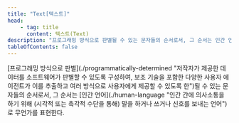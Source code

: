 ```yaml
---
title: "Text[텍스트]"
head:
    - tag: title
      content: 텍스트(Text)
description: "프로그래밍 방식으로 판별될 수 있는 문자들의 순서로서, 그 순서는 인간 언어로 무언가를 표현한다."
tableOfContents: false
---
```


<Badge text="WCAG2" variant="note" size="large" /> 
[프로그래밍 방식으로 판별](./programmatically-determined "저작자가 제공한 데이터를 소프트웨어가 판별할 수 있도록 구성하여, 보조 기술을 포함한 다양한 사용자 에이전트가 이를 추출하고 여러 방식으로 사용자에게 제공할 수 있도록 한")될 수 있는 문자들의 순서로서, 그 순서는 [인간 언어](./human-language "인간 간에 의사소통을 하기 위해 (시각적 또는 촉각적 수단을 통해) 말을 하거나 쓰거나 신호를 보내는 언어")로 무언가를 표현한다.